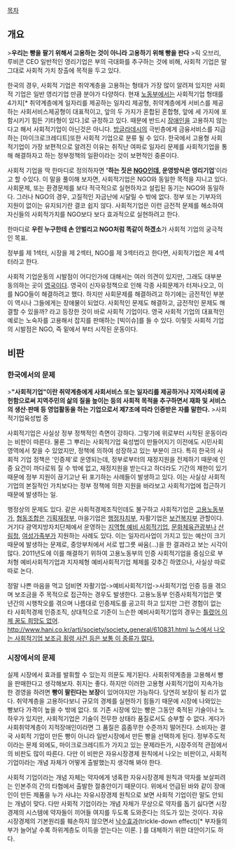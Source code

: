 [[목차]]
== 개요 ==
>'''우리는 빵을 팔기 위해서 고용하는 것이 아니라 고용하기 위해 빵을 판다'''
>릭 오브리, 루비콘 CEO
일반적인 영리기업은 부의 극대화를 추구하는 것에 비해, 사회적 기업은 말그대로 사회적 가치 창출에 목적을 두고 있다.

한국의 경우, 사회적 기업은 취약계층을 고용하는 형태가 가장 많이 알려져 있지만 사회적 기업은 일반 영리기업 만큼 분야가 다양하다. 현재 [[노동부]]에서는 사회적기업 형태를 4가지[* 취약계층에게 일자리를 제공하는 일자리 제공형, 취약계층에게 서비스를 제공하는 사회서비스제공형이 대표적이고, 앞의 두 가지가 혼합된 혼합형, 앞에 세 가지에 포함시키기 힘든 기타형이 있다.]로 규정하고 있다. 때문에 반드시 [[장애인]]을 고용하지 않는다고 해서 사회적기업이 아닌것은 아니다.  [[방글라데시]]의 극빈층에게 금융서비스를 지급하는 [마이크로크레디트]또한 사회적 기업으로 분류 될 수 있다. 한국에서 고용형 사회적기업이 가장 보편적으로 알려진 이유는 취직난 여파로 일자리 문제를 사회적기업을 통해 해결하자고 하는 정부정책의 일환이라는 것이 보편적인 중론이다.

사회적 기업을 딱 한마디로 정의하자면  ''''하는 짓은 [[NGO]]인데, 운영방식은 영리기업''''이라고 할 수있다. 이 말을 풀이해 보자면, 사회적기업은 NGO와 동일한 목적을 지니고 있다. 사회문제, 또는 환경문제를 보다 적극적으로 실현하자고 설립된 동기는 NGO와 동일하다. 그러나 NGO의 경우, 고질적인 자금난에 시달릴 수 밖에 없다. 정부 또는 기부자의 지원이 없이는 유지되기란 결코 쉽지 않다. 사회적기업은 이런 금전적 문제를 해소하여 자신들의 사회적가치를 NGO보다 보다 효과적으로 실현하려고 한다.
 
한마디로 '''우린 누구한테 손 안벌리고 NGO처럼 똑같이 하겠소'''가 사회적 기업의 궁극적인 목표.

정부를 제 1섹터, 시장을 제 2섹터, NGO를 제 3섹터라고 한다면, 사회적기업은 제 4섹터라고 한다.

사회적 기업운동의 시발점이 어디인가에 대해서는 여러 의견이 있지만, 그래도 대부분 동의하는 곳이 [[영국]]이다. 영국이 신자유정책으로 인해 각종 사회문제가 터져나오고, 이를 NGO들이 해결하려고 했다. 하지만 사회문제를 해결하려고 하기에는 금전적인 부분이 역시나 그들에게는 장애물이 되었다. 사회적인 문제도 해결하고, 금전적인 문제도 해결할 수 있을까? 라고 등장한 것이 바로 사회적 기업이다. 영국 사회적 기업의 대표적인 예로는 노숙자를 고용해서 잡지를 판매하는 [빅이슈]를 들 수 있다. 이렇듯 사회적 기업의 시발점은 NGO, 즉 밑에서 부터 시작된 운동이다. 

== 비판 ==
=== 한국에서의 문제 ===
>'''"사회적기업"이란 취약계층에게 사회서비스 또는 일자리를 제공하거나 지역사회에 공헌함으로써 지역주민의 삶의 질을 높이는 등의 사회적 목적을 추구하면서 재화 및 서비스의 생산·판매 등 영업활동을 하는 기업으로서 제7조에 따라 인증받은 자를 말한다.''' 
>사회적기업육성법 중

사회적기업은 사실상 정부 정책적인 측면이 강하다. 그렇기에 위로부터 시작된 운동이라는 비판이 따른다. 물론 그 뿌리는 사회적기업 육성법이 만들어지기 이전에도 시민사회영역에서 찾을 수 있었지만, 정책에 의하여 성장하고 있는 부분이 크다. 특히 한국의 사회적 기업 정책은 '인증제'로 운영되는데, 정부로부터의 재정지원을 전제하기 때문에 인증 요건이 까다로워 질 수 밖에 없고, 재정지원을 받는다고 하더라도 기간의 제한이 있기 때문에 정부 지원이 끊기고난 뒤 포기하는 사례들이 발생하고 있다. 이는 사실상 사회적기업의 본질적인 가치보다는 정부 정책에 의한 지원을 바라보고 사회적기업에 접근하기 때문에 발생하는 일.

행정상의 문제도 있다. 같은 사회적경제조직인데도 불구하고 사회적기업은 [[고용노동부]]가, [[협동조합]]은 [[기획재정부]], 마을기업은 [[행정자치부]], 자활기업은 [[보건복지부]] 관할이다. 거기다 광역지방자치단체에서 운영하는 [[지역형 예비 사회적기업]], [[문화체육관광부]]나 [[산림청]], [[여성가족부]]가 지원하는 사례도 있다. 이는 일자리사업이 가지고 있는 예산이 크기 때문에 발생하는 문제로, 중앙부처에서 서로 밥그릇 싸움(...)을 한 결과라고 보는 시각이 많다. 2011년도에 이를 해결하기 위하여 고용노동부의 인증 사회적기업을 중심으로 부처형 예비사회적기업과 지자체형 예비사회적기업 체제를 갖추긴 하였으나, 사실상 따로따로 논다. 

정말 나쁜 마음을 먹고 덤비면 자활기업->예비사회적기업->사회적기업 인증 등을 겪으며 보조금을 주 목적으로 접근하는 경우도 발생한다. 고용노동부 인증사회적기업은 몇 년간의 시행착오를 겪으며 나름대로 인증제도를 공고히 하고 있지만 그런 경험이 없는 타 사회적경제 인증조직, 상대적으로 기준이 느슨한 예비사회적기업의 경우는 [[틀렸어 이제 꿈도 희망도 없어]]. [[http://www.hani.co.kr/arti/society/society_general/610831.html 뉴스에서 나오는 사회적기업 보조금 횡령 사건 등은 보통 이 종류가 많다.]]

=== 시장에서의 문제 === 
실제 시장에서 효과를 발휘할 수 있는지 의문도 제기된다. 사회취약계층을 고용해서 빵을 판매한다고 생각해보자. 취지는 좋다. 하지만 이러한 고용형 사회적기업이 지속가능한 경영을 하려면 '''빵이 팔린다는 보장'''이 있어야지만 가능하다. 당연히 보장이 될 리가 없다. 취약계층을 고용하다보니 규모의 경제를 실현하기 힘들기 때문에 시장에 나와있는 빵보다 가격이 높을 수 밖에 없다. 또 기존 시장에 있는 빵은 그동안 축적된 기술이나 노하우가 있지만, 사회적기업은 기술이 전무한 상태라 품질로서도 승부할 수 없다. 게다가 사회취약계층이 지적장애인이라면 그 품질은 흠좀무한 수준까지 떨어진다. 소비자는 결국 사회적 기업이 만든 빵이 아니라 일반시장에서 만든 빵을 선택하게 된다. 정부주도적이라는 문제 외에도, 마이크로크레디트가 가지고 있는 문제라든가, 시장주의적 관점에서의 비판도 많이 따른다.  다만 이 비판은 자유시장경제 원칙에서 나오는 비판이고, 사회적 기업이라는 개념 자체가 어떻게 출발했는지 생각해 봐야 한다. 

사회적 기업이라는 개념 자체는 약자에게 냉혹한 자유시장경제 원칙과 약자를 보살피려는 인본주의 간의 타협에서 출발한 절충안이기 때문이다. 위에서 언급된 바와 같이 장애인이 만든 제품을 누가 사냐는 자유시장경제 원칙으로 보면 사회적 기업이란 말도 안되는 개념이 맞다. 다만 사회적 기업이라는 개념 자체가 무상으로 약자를 돕기 싫다면 시장경제의 시스템에 약자들이 끼어들 여지를 두도록 도와준다는 의도가 있는 것이다. 자유시장경제의 기본원리를 훼손하지 않으면서 [[낙수효과]](trickle-down effect)[* 부자들의 부가 늘어날 수록 하위계층도 이득을 얻는다는 이론. ] 를 대체하기 위한 대안이기도 하다. 
